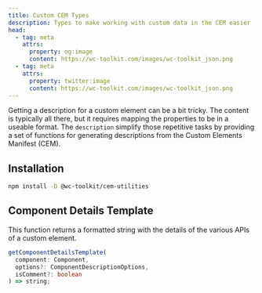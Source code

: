 ```yaml
---
title: Custom CEM Types
description: Types to make working with custom data in the CEM easier
head:
  - tag: meta
    attrs:
      property: og:image
      content: https://wc-toolkit.com/images/wc-toolkit_json.png
  - tag: meta
    attrs:
      property: twitter:image
      content: https://wc-toolkit.com/images/wc-toolkit_json.png
---
```


Getting a description for a custom element can be a bit tricky. 
The content is typically all there, but it requires mapping the properties to be in a useable format.
The `description` simplify those repetitive tasks by providing a set of functions for generating descriptions from the Custom Elements Manifest (CEM).

## Installation

```bash
npm install -D @wc-toolkit/cem-utilities
```

## Component Details Template

This function returns a formatted string with the details of the various APIs of a custom element.

```ts
getComponentDetailsTemplate(
  component: Component,
  options?: ComponentDescriptionOptions,
  isComment?: boolean
) => string;
```

